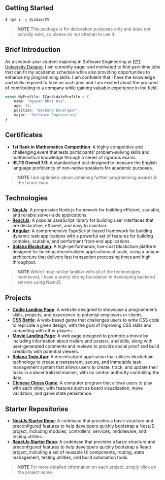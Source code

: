 ## Getting Started

```bash
$ npm i -g @codie/CV
```

> **NOTE** This package is for decoration purposes only and does not actually exist, so please do not attempt to use it.

## Brief Introduction

As a second-year student majoring in Software Engineering at [FPT University Danang](https://dnuni.fpt.edu.vn/), I am currently eager and motivated to find part-time jobs that can fit my academic schedule while also providing opportunities to enhance my programming skills. I am confident that I have the knowledge and skills required to take on such jobs and I am excited about the prospect of contributing to a company while gaining valuable experience in the field.

```TypeScript
const MyProfile: ICandidateProfile = {
    name: "Nguyen Nhat Huy",
    age: 19,
    position: "Backend Developer",
    major: "Software Engineering"
}
```

## Certificates

- **1st Rank in Mathematics Competition**: A highly competitive and challenging event that tests participants' problem-solving skills and mathematical knowledge through a series of rigorous exams.
- **IELTS Overall 7.0**: A standardized test designed to measure the English language proficiency of non-native speakers for academic purposes.

> **NOTE** I am optimistic about obtaining further programming awards in the future lmao.

## Technologies

- **[NestJs](https://nestjs.com/)**: A progressive Node.js framework for building efficient, scalable, and reliable server-side applications.
- **[ReactJs](https://react.dev/)**: A popular JavaScript library for building user interfaces that are declarative, efficient, and easy to maintain.
- **[Angular](https://angular.io/)**: A comprehensive TypeScript-based framework for building dynamic web applications with a powerful set of features for building complex, scalable, and performant front-end applications.
- **[Solana Blockchain](https://solana.com/)**: A high-performance, low-cost blockchain platform designed for building decentralized applications at scale, using a unique architecture that delivers fast transaction processing times and high throughput.

> **NOTE** While I may not be familiar with all of the technologies mentioned, I have a pretty strong foundation in developing backend servers using NestJS

## Projects

- **[Codie Landing Page](/projects/codie-landing-page)**: A website designed to showcase a programmer's skills, projects, and experience to potential employers or clients.
- **[CSS Battle](/projects/css-battle)**: A web-based game that challenges users to write CSS code to replicate a given design, with the goal of improving CSS skills and competing with other players.
- **[Movie Landing Page](/projects/movie-landing-page)**: A web page designed to promote a movie by including information about trailers and posters, and stills, along with user-generated comments and reviews to provide social proof and build credibility with potential viewers.
- **[Solana Todo App](/projects/solana-todo-app)**: A decentralized application that utilizes blockchain technology to create a transparent, secure, and immutable task management system that allows users to create, track, and update their tasks in a decentralized manner, with no central authority controlling the data.
- **[Chinese Chess Game](/projects/chinese-chess-game)**: A computer program that allows users to play with each other, with features such as board visualization, move validation, and game state persistence.

## Starter Repositories

- **[NestJs Starter Repo](/starter-repos/nestjs-starter-repo)**: A codebase that provides a basic structure and preconfigured features to help developers quickly bootstrap a NestJS project, including modules, controllers, services, middleware, and testing utilities.
- **[ReactJs Starter Repo](/starter-repos/reactjs-starter-repo)**: A codebase that provides a basic structure and preconfigured features to help developers quickly bootstrap a React project, including a set of reusable UI components, routing, state management, testing utilities, and build automation tools.

> **NOTE** For more detailed information on each project, simply click on the project name.
